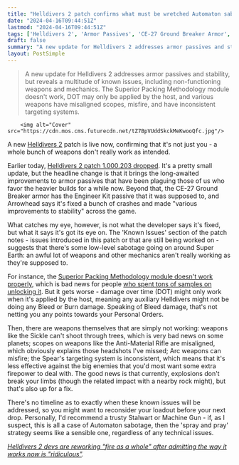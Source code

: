 ```yaml
---
title: "Helldivers 2 patch confirms what must be wretched Automaton sabotage, because none of my weapons are working as intended"
date: "2024-04-16T09:44:51Z"
lastmod: "2024-04-16T09:44:51Z"
tags: ['Helldivers 2', 'Armor Passives', 'CE-27 Ground Breaker Armor', 'Engineer Kit', 'Arrowhead', 'Superior Packing Methodology Module', 'Fleed Upgrades', 'DOT', 'Sickle', 'Anti-Material Rifle', 'Arc Weapons', 'Spear', 'Automaton Sabotage', 'Stalwart', 'Machine Gun', 'Fire']
draft: false
summary: "A new update for Helldivers 2 addresses armor passives and stability, but reveals a multitude of known issues, including non-functioning weapons and mechanics. The Superior Packing Methodology module doesn't work, DOT may only be applied by the host, and various weapons have misaligned scopes, misfire, and have inconsistent targeting systems."
layout: PostSimple
---
```

> A new update for Helldivers 2 addresses armor passives and stability, but reveals a multitude of known issues, including non-functioning weapons and mechanics. The Superior Packing Methodology module doesn't work, DOT may only be applied by the host, and various weapons have misaligned scopes, misfire, and have inconsistent targeting systems.


        <img alt="Cover" src="https://cdn.mos.cms.futurecdn.net/tZ7BpVUddSkckMeKwooQfc.jpg"/>
        
A new [Helldivers 2](https://www.gamesradar.com/helldivers-2-guide/) patch is live now, confirming that it's not just you - a whole bunch of weapons don't really work as intended.

Earlier today, [Helldivers 2 patch 1.000.203 dropped](https://store.steampowered.com/news/app/553850/view/7974260991426339747?l=english). It's a pretty small update, but the headline change is that it brings the long-awaited improvements to armor passives that have been plaguing those of us who favor the heavier builds for a while now. Beyond that, the CE-27 Ground Breaker armor has the Engineer Kit passive that it was supposed to, and Arrowhead says it's fixed a bunch of crashes and made "various improvements to stability" across the game.

What catches my eye, however, is not what the developer says it's fixed, but what it says it's got its eye on. The 'Known Issues' section of the patch notes - issues introduced in this patch or that are still being worked on - suggests that there's some low-level sabotage going on around Super Earth: an awful lot of weapons and other mechanics aren't really working as they're supposed to.

For instance, the [Superior Packing Methodology module doesn't work properly](https://www.gamesradar.com/helldivers-2-dev-suggests-restarting-the-game-to-fix-a-pricey-new-ship-upgrade-bug-confirms-the-team-is-investigating-a-fix/), which is bad news for people [who spent tons of samples on unlocking it](https://www.gamesradar.com/helldivers-2-adds-top-tier-eye-watering-expensive-fleet-upgrades-to-help-turn-back-the-automaton-invasion-fleet-that-will-take-me-months-to-earn/). But it gets worse - damage over time (DOT) might only work when it's applied by the host, meaning any auxiliary Helldivers might not be doing any Bleed or Burn damage. Speaking of Bleed damage, that's not netting you any points towards your Personal Orders.

Then, there are weapons themselves that are simply not working: weapons like the Sickle can't shoot through trees, which is very bad news on some planets; scopes on weapons like the Anti-Material Rifle are misaligned, which obviously explains those headshots I've missed; Arc weapons can misfire; the Spear's targeting system is inconsistent, which means that it's less effective against the big enemies that you'd most want some extra firepower to deal with. The good news is that currently, explosions don't break your limbs (though the related impact with a nearby rock might), but that's also up for a fix.

There's no timeline as to exactly when these known issues will be addressed, so you might want to reconsider your loadout before your next drop. Personally, I'd recommend a trusty Stalwart or Machine Gun - if, as I suspect, this is all a case of Automaton sabotage, then the 'spray and pray' strategy seems like a sensible one, regardless of any technical issues.

[<em>Helldivers 2 devs are reworking "fire as a whole" after admitting the way it works now is "ridiculous"</em>](https://www.gamesradar.com/helldivers-2-devs-are-reworking-fire-as-a-whole-after-admitting-the-way-it-works-now-is-ridiculous/)*.*
        